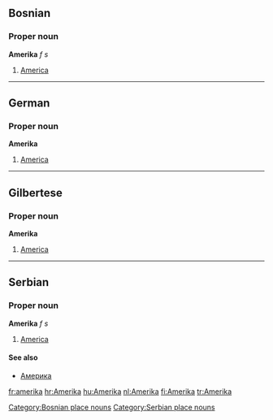 ==Bosnian==
===Proper noun===
'''Amerika''' ''f s''
#[[America]]
[[Category:Bosnian place nouns]]
----
==German==
===Proper noun===
'''Amerika'''
#[[America]]
----
==Gilbertese==
===Proper noun===
'''Amerika'''
#[[America]]
----
==Serbian==
===Proper noun===
'''Amerika''' ''f s''
#[[America]]
====See also====
*[[Америка]]
[[Category:Serbian place nouns]]

[[fr:amerika]]
[[hr:Amerika]]
[[hu:Amerika]]
[[nl:Amerika]]
[[fi:Amerika]]
[[tr:Amerika]]
